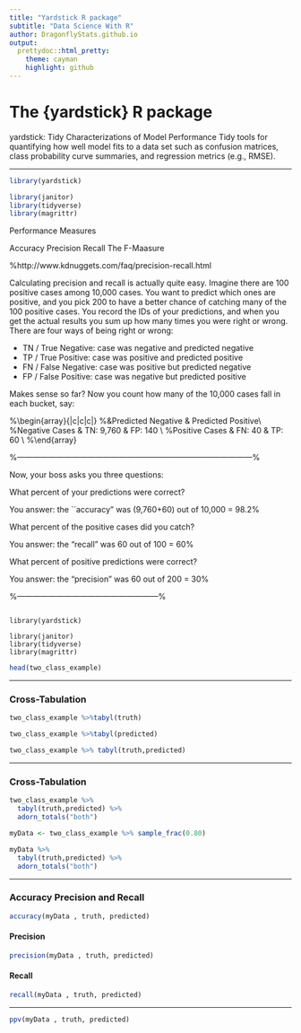 ```yaml
---
title: "Yardstick R package"
subtitle: "Data Science With R"
author: DragonflyStats.github.io
output:
  prettydoc::html_pretty:
    theme: cayman
    highlight: github
---
```


The {yardstick} R package
===================================

yardstick: Tidy Characterizations of Model Performance
Tidy tools for quantifying how well model fits to a data set such as confusion matrices, class probability curve summaries, and regression metrics (e.g., RMSE).


---


```r
library(yardstick)

library(janitor)
library(tidyverse)
library(magrittr)

```


Performance Measures

Accuracy
Precision
Recall
The F-Maasure


%http://www.kdnuggets.com/faq/precision-recall.html




Calculating precision and recall is actually quite easy. Imagine there are 100 positive cases among 10,000 cases. You want to predict which ones are positive, and you pick 200 to have a better chance of catching many of the 100 positive cases.  You record the IDs of your predictions, and when you get the actual results you sum up how many times you were right or wrong. There are four ways of being right or wrong:


* TN / True Negative: case was negative and predicted negative
* TP / True Positive: case was positive and predicted positive
* FN / False Negative: case was positive but predicted negative
* FP / False Positive: case was negative but predicted positive


Makes sense so far? Now you count how many of the 10,000 cases fall in each bucket, say:

%\begin{array}{|c|c|c|}
%&Predicted Negative & Predicted Positive\\
%Negative Cases & TN: 9,760 & FP: 140 \\
%Positive Cases & FN: 40 & TP: 60 \\
%\end{array}

%------------------------------------------------------------------------------------------%

Now, your boss asks you three questions:

What percent of your predictions were correct? 

You answer: the ``accuracy" was (9,760+60) out of 10,000 = 98.2\%

What percent of the positive cases did you catch? 

You answer: the "recall" was 60 out of 100 = 60\%

What percent of positive predictions were correct? 

You answer: the "precision" was 60 out of 200 = 30\%

%------------------------------------------------------%




<pre><code>
library(yardstick)

library(janitor)
library(tidyverse)
library(magrittr)
</code></pre>

```r
head(two_class_example)
```

---

### Cross-Tabulation

```r

two_class_example %>%tabyl(truth)

```

```r

two_class_example %>%tabyl(predicted)

```

```r

two_class_example %>% tabyl(truth,predicted) 

```

---

### Cross-Tabulation

```r

two_class_example %>% 
  tabyl(truth,predicted) %>%
  adorn_totals("both")

```


```r

myData <- two_class_example %>% sample_frac(0.80)

myData %>% 
  tabyl(truth,predicted) %>%
  adorn_totals("both")
```

---

### Accuracy Precision and Recall

```r



accuracy(myData , truth, predicted)

```


#### Precision

```r



precision(myData , truth, predicted)

```



#### Recall 

```r


recall(myData , truth, predicted)

```

---



```r



ppv(myData , truth, predicted)

```



